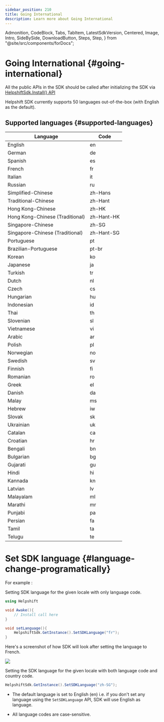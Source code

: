 ```yaml
---
sidebar_position: 210
title: Going International
description: Learn more about Going International
---
```


  Admonition,
  CodeBlock,
  Tabs,
  TabItem,
  LatestSdkVersion,
  Centered,
  Image,
  Intro,
  SideBySide,
  DownloadButton,
  Steps,
  Step,
} from "@site/src/components/forDocs";


# Going International {#going-international}

<Admonition type="info" title="Note">

All the public APIs in the SDK should be called after initializing the SDK via [HelpshiftSdk.Install() API](/sdkx-unity/getting-started-android#initializing)

</Admonition>

Helpshift SDK currently supports 50 languages out-of-the-box (with English as the default).

## Supported languages {#supported-languages}

| Language                        | Code       |
| ------------------------------- | ---------- |
| English                         | en         |
| German                          | de         |
| Spanish                         | es         |
| French                          | fr         |
| Italian                         | it         |
| Russian                         | ru         |
| Simplified-Chinese              | zh-Hans    |
| Traditional-Chinese             | zh-Hant    |
| Hong Kong-Chinese               | zh-HK      |
| Hong Kong-Chinese (Traditional) | zh-Hant-HK |
| Singapore-Chinese               | zh-SG      |
| Singapore-Chinese (Traditional) | zh-Hant-SG |
| Portuguese                      | pt         |
| Brazilian-Portuguese            | pt-br      |
| Korean                          | ko         |
| Japanese                        | ja         |
| Turkish                         | tr         |
| Dutch                           | nl         |
| Czech                           | cs         |
| Hungarian                       | hu         |
| Indonesian                      | id         |
| Thai                            | th         |
| Slovenian                       | sl         |
| Vietnamese                      | vi         |
| Arabic                          | ar         |
| Polish                          | pl         |
| Norwegian                       | no         |
| Swedish                         | sv         |
| Finnish                         | fi         |
| Romanian                        | ro         |
| Greek                           | el         |
| Danish                          | da         |
| Malay                           | ms         |
| Hebrew                          | iw         |
| Slovak                          | sk         |
| Ukrainian                       | uk         |
| Catalan                         | ca         |
| Croatian                        | hr         |
| Bengali                         | bn         |
| Bulgarian                       | bg         |
| Gujarati                        | gu         |
| Hindi                           | hi         |
| Kannada                         | kn         |
| Latvian                         | lv         |
| Malayalam                       | ml         |
| Marathi                         | mr         |
| Punjabi                         | pa         |
| Persian                         | fa         |
| Tamil                           | ta         |
| Telugu                          | te         |

# Set SDK language {#language-change-programatically}

<SetLanguageDescription />

For example :

Setting SDK language for the given locale with only language code.

```csharp
using Helpshift

void Awake(){
	// Install call here
}

void setLanguage(){
	HelpshiftSdk.GetInstance().SetSDKLanguage("fr");
}
```

Here's a screenshot of how SDK will look after setting the language to French.

![](/static/books/sdkx_android/i18n.png)

Setting the SDK language for the given locale with both language code and country code.

```csharp
HelpshiftSdk.GetInstance().SetSDKLanguage("zh-SG");
```

<Admonition type="info" title="Note">

- The default language is set to English (en) i.e. if you don't set any language using the `SetSDKLanguage` API, SDK will use English as language.

- All language codes are case-sensitive.

</Admonition>
